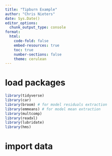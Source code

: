 ```yaml
---
title: "Tipburn Example"
author: "Chris Nieters"
date: Sys.Date()
editor_options:
  chunk_output_type: console
format:
  html:
    code-fold: false
    embed-resources: true
    toc: true
    number-sections: false
    theme: cerulean
---
```

# load packages
```r

library(tidyverse)
library(car)
library(broom) # for model residuals extraction
library(emmeans) # for model mean extraction
library(multcomp)
library(readxl)
library(lubridate)
library(hms)

```
# import data
```r




```

